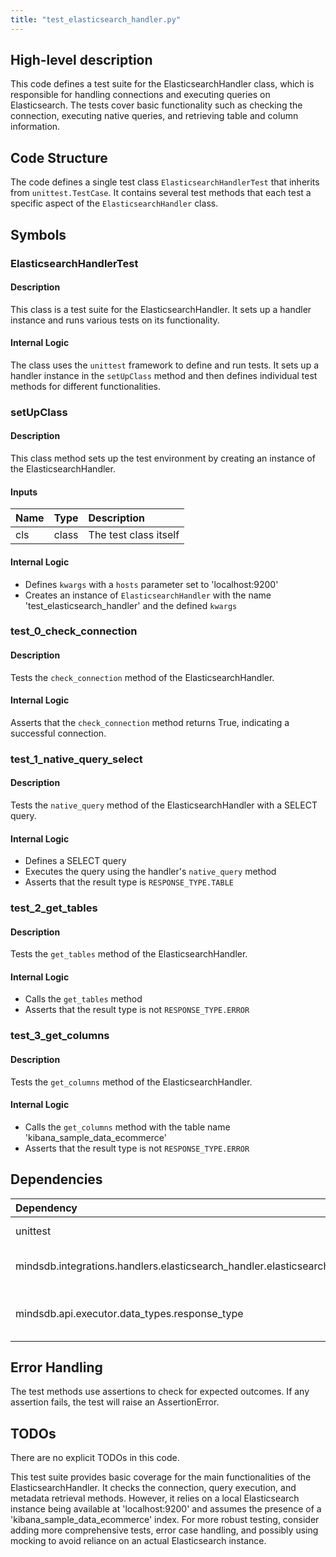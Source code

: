 ```yaml
---
title: "test_elasticsearch_handler.py"
---
```


## High-level description
This code defines a test suite for the ElasticsearchHandler class, which is responsible for handling connections and executing queries on Elasticsearch. The tests cover basic functionality such as checking the connection, executing native queries, and retrieving table and column information.

## Code Structure
The code defines a single test class `ElasticsearchHandlerTest` that inherits from `unittest.TestCase`. It contains several test methods that each test a specific aspect of the `ElasticsearchHandler` class.

## Symbols

### ElasticsearchHandlerTest
#### Description
This class is a test suite for the ElasticsearchHandler. It sets up a handler instance and runs various tests on its functionality.

#### Internal Logic
The class uses the `unittest` framework to define and run tests. It sets up a handler instance in the `setUpClass` method and then defines individual test methods for different functionalities.

### setUpClass
#### Description
This class method sets up the test environment by creating an instance of the ElasticsearchHandler.

#### Inputs
| Name | Type | Description |
|:-----|:-----|:------------|
| cls | class | The test class itself |

#### Internal Logic
- Defines `kwargs` with a `hosts` parameter set to 'localhost:9200'
- Creates an instance of `ElasticsearchHandler` with the name 'test_elasticsearch_handler' and the defined `kwargs`

### test_0_check_connection
#### Description
Tests the `check_connection` method of the ElasticsearchHandler.

#### Internal Logic
Asserts that the `check_connection` method returns True, indicating a successful connection.

### test_1_native_query_select
#### Description
Tests the `native_query` method of the ElasticsearchHandler with a SELECT query.

#### Internal Logic
- Defines a SELECT query
- Executes the query using the handler's `native_query` method
- Asserts that the result type is `RESPONSE_TYPE.TABLE`

### test_2_get_tables
#### Description
Tests the `get_tables` method of the ElasticsearchHandler.

#### Internal Logic
- Calls the `get_tables` method
- Asserts that the result type is not `RESPONSE_TYPE.ERROR`

### test_3_get_columns
#### Description
Tests the `get_columns` method of the ElasticsearchHandler.

#### Internal Logic
- Calls the `get_columns` method with the table name 'kibana_sample_data_ecommerce'
- Asserts that the result type is not `RESPONSE_TYPE.ERROR`

## Dependencies
| Dependency | Purpose |
|:-----------|:--------|
| unittest | Provides the testing framework |
| mindsdb.integrations.handlers.elasticsearch_handler.elasticsearch_handler | Contains the ElasticsearchHandler class being tested |
| mindsdb.api.executor.data_types.response_type | Provides the RESPONSE_TYPE enum for checking response types |

## Error Handling
The test methods use assertions to check for expected outcomes. If any assertion fails, the test will raise an AssertionError.

## TODOs
There are no explicit TODOs in this code.

This test suite provides basic coverage for the main functionalities of the ElasticsearchHandler. It checks the connection, query execution, and metadata retrieval methods. However, it relies on a local Elasticsearch instance being available at 'localhost:9200' and assumes the presence of a 'kibana_sample_data_ecommerce' index. For more robust testing, consider adding more comprehensive tests, error case handling, and possibly using mocking to avoid reliance on an actual Elasticsearch instance.